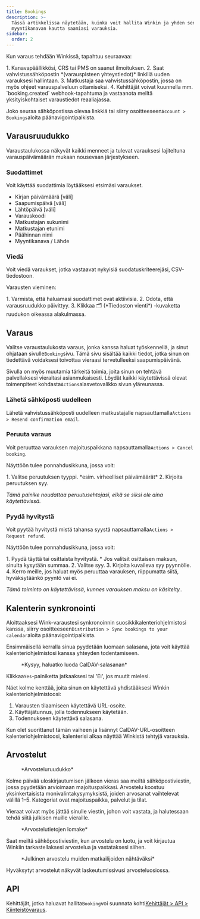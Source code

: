 ```yaml
---
title: Bookings
description: >-
  Tässä artikkelissa näytetään, kuinka voit hallita Winkin ja yhden sen
  myyntikanavan kautta saamiasi varauksia.
sidebar:
  order: 2
---
```


Kun varaus tehdään Winkissä, tapahtuu seuraavaa:

<Steps>
  1. Kanavapäällikkösi, CRS tai PMS on saanut ilmoituksen.
  2. Saat vahvistussähköpostin *(varauspisteen yhteystiedot)* linkillä uuden varauksesi hallintaan.
  3. Matkustaja saa vahvistussähköpostin, jossa on myös ohjeet varauspalveluun ottamiseksi.
  4. Kehittäjät voivat kuunnella mm. `booking.created` webhook-tapahtuma ja vastaanota meiltä yksityiskohtaiset varaustiedot reaaliajassa.
</Steps>


Joko seuraa sähköpostissa olevaa linkkiä tai siirry osoitteeseen`Account > Bookings`aloita päänavigointipalkista.

## Varausruudukko

Varaustaulukossa näkyvät kaikki menneet ja tulevat varauksesi lajiteltuna varauspäivämäärän mukaan nousevaan järjestykseen.

### Suodattimet

Voit käyttää suodattimia löytääksesi etsimäsi varaukset.

* Kirjan päivämäärä \[väli]
* Saapumispäivä \[väli]
* Lähtöpäivä \[väli]
* Varauskoodi
* Matkustajan sukunimi
* Matkustajan etunimi
* Päähinnan nimi
* Myyntikanava / Lähde

### Viedä

Voit viedä varaukset, jotka vastaavat nykyisiä suodatuskriteerejäsi, CSV-tiedostoon.

Varausten vieminen:

<Steps>
  1. Varmista, että haluamasi suodattimet ovat aktiivisia.
  2. Odota, että varausruudukko päivittyy.
  3. Klikkaa 🗂️ (*Tiedoston vienti*) -kuvaketta ruudukon oikeassa alakulmassa.
</Steps>


## Varaus

Valitse varaustaulukosta varaus, jonka kanssa haluat työskennellä, ja sinut ohjataan sivulle`Booking`sivu.
Tämä sivu sisältää kaikki tiedot, jotka sinun on tiedettävä voidaksesi toivottaa vieraasi tervetulleeksi saapumispäivänä.

Sivulla on myös muutamia tärkeitä toimia, joita sinun on tehtävä palvellaksesi vieraitasi asianmukaisesti. Löydät kaikki käytettävissä olevat toimenpiteet kohdasta`Actions`alasvetovalikko sivun yläreunassa.

### Lähetä sähköposti uudelleen

Lähetä vahvistussähköposti uudelleen matkustajalle napsauttamalla`Actions > Resend confirmation email`.

### Peruuta varaus

Voit peruuttaa varauksen majoituspaikkana napsauttamalla`Actions > Cancel booking`.

Näyttöön tulee ponnahdusikkuna, jossa voit:

<Steps>
  1. Valitse peruutuksen tyyppi. *esim. virheelliset päivämäärät*
  2. Kirjoita peruutuksen syy.
</Steps>


*Tämä painike noudattaa peruutusehtojasi, eikä se siksi ole aina käytettävissä.*

### Pyydä hyvitystä

Voit pyytää hyvitystä mistä tahansa syystä napsauttamalla`Actions > Request refund`.

Näyttöön tulee ponnahdusikkuna, jossa voit:

<Steps>
  1. Pyydä täyttä tai osittaista hyvitystä.
     * Jos valitsit osittaisen maksun, sinulta kysytään summaa.
  2. Valitse syy.
  3. Kirjoita kuvaileva syy pyynnölle.
  4. Kerro meille, jos haluat myös peruuttaa varauksen, riippumatta siitä, hyväksytäänkö pyyntö vai ei.
</Steps>


*Tämä toiminto on käytettävissä, kunnes varauksen maksu on käsitelty.*.

## Kalenterin synkronointi

Aloittaaksesi Wink-varaustesi synkronoinnin suosikkikalenteriohjelmistosi kanssa, siirry osoitteeseen`Distribution > Sync bookings to your calendar`aloita päänavigointipalkista.

Ensimmäisellä kerralla sinua pyydetään luomaan salasana, jota voit käyttää kalenteriohjelmistosi kanssa yhteyden todentamiseen.

<figure>
  <CloudinaryImage width="350" height="188" resize="scale" quality="best" alt="Luo salasana" src="academy/caldav-pass-code" errorImage="noimage_opaque_nyrtl0.png" />

  <figcaption>*Kysyy, haluatko luoda CalDAV-salasanan*</figcaption>
</figure>


Klikkaa`Yes`-painiketta jatkaaksesi tai 'Ei', jos muutit mielesi.

Näet kolme kenttää, joita sinun on käytettävä yhdistääksesi Winkin kalenteriohjelmistoosi:

1. Varausten tilaamiseen käytettävä URL-osoite.
2. Käyttäjätunnus, jolla todennukseen käytetään.
3. Todennukseen käytettävä salasana.

Kun olet suorittanut tämän vaiheen ja lisännyt CalDAV-URL-osoitteen kalenteriohjelmistoosi, kalenterisi alkaa näyttää Winkistä tehtyjä varauksia.

## Arvostelut

<figure>
  <CloudinaryImage width="700" height="151" resize="scale" quality="best" alt="Arviointiruudukko" src="academy/reviews" errorImage="noimage_opaque_nyrtl0.png" />

  <figcaption>*Arvosteluruudukko*</figcaption>
</figure>


Kolme päivää uloskirjautumisen jälkeen vieras saa meiltä sähköpostiviestin, jossa pyydetään arvioimaan majoituspaikkasi.
Arvostelu koostuu yksinkertaisista monivalintakysymyksistä, joiden arvosanat vaihtelevat välillä 1–5. Kategoriat ovat majoituspaikka, palvelut ja tilat.

Vieraat voivat myös jättää sinulle viestin, johon voit vastata, ja halutessaan tehdä siitä julkisen muille vieraille.

<figure>
  <CloudinaryImage width="700" height="421" resize="scale" quality="best" alt="Hyväksy arvostelu" src="academy/review-details" errorImage="noimage_opaque_nyrtl0.png" />

  <figcaption>*Arvostelutietojen lomake*</figcaption>
</figure>


Saat meiltä sähköpostiviestin, kun arvostelu on luotu, ja voit kirjautua Winkiin tarkastellaksesi arvostelua ja vastataksesi siihen.

<figure>
  <CloudinaryImage width="350" height="355" resize="scale" quality="best" alt="Julkinen arviointi" src="academy/public-review" errorImage="noimage_opaque_nyrtl0.png" />

  <figcaption>*Julkinen arvostelu muiden matkailijoiden nähtäväksi*</figcaption>
</figure>


Hyväksytyt arvostelut näkyvät laskeutumissivusi arvosteluosiossa.

## API

Kehittäjät, jotka haluavat hallita`Booking`voi suunnata kohti[Kehittäjät > API > Kiinteistövaraus](/developers/apis/#property-booking-api).

